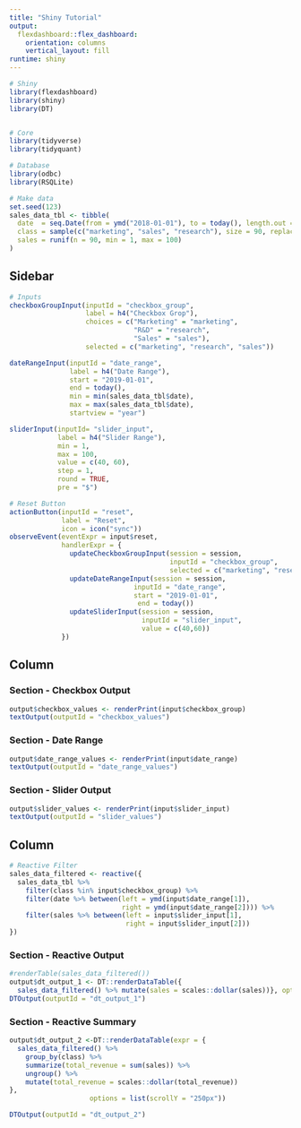```yaml
---
title: "Shiny Tutorial"
output: 
  flexdashboard::flex_dashboard:
    orientation: columns
    vertical_layout: fill
runtime: shiny
---
```


```r
# Shiny
library(flexdashboard)
library(shiny)
library(DT)


# Core
library(tidyverse)
library(tidyquant)

# Database
library(odbc)
library(RSQLite)
```

```r
# Make data
set.seed(123)
sales_data_tbl <- tibble(
  date  = seq.Date(from = ymd("2018-01-01"), to = today(), length.out = 90),
  class = sample(c("marketing", "sales", "research"), size = 90, replace = TRUE),
  sales = runif(n = 90, min = 1, max = 100)
)
```




Sidebar {.sidebar}
------------------------

```r
# Inputs
checkboxGroupInput(inputId = "checkbox_group", 
                   label = h4("Checkbox Grop"),
                   choices = c("Marketing" = "marketing", 
                               "R&D" = "research",
                               "Sales" = "sales"),
                   selected = c("marketing", "research", "sales"))

dateRangeInput(inputId = "date_range",
               label = h4("Date Range"),
               start = "2019-01-01",
               end = today(),
               min = min(sales_data_tbl$date),
               max = max(sales_data_tbl$date),
               startview = "year")

sliderInput(inputId= "slider_input", 
            label = h4("Slider Range"),
            min = 1,
            max = 100,
            value = c(40, 60),
            step = 1,
            round = TRUE,
            pre = "$")
```


```r
# Reset Button
actionButton(inputId = "reset",
             label = "Reset",
             icon = icon("sync"))
observeEvent(eventExpr = input$reset,
             handlerExpr = {
               updateCheckboxGroupInput(session = session, 
                                        inputId = "checkbox_group",
                                        selected = c("marketing", "research", "sales"))
               updateDateRangeInput(session = session,
                               inputId = "date_range",
                               start = "2019-01-01",
                                end = today())
               updateSliderInput(session = session,
                                 inputId = "slider_input",
                                 value = c(40,60))
             })
```



Column {data-width=500}
-----------------------

### Section - Checkbox Output

```r
output$checkbox_values <- renderPrint(input$checkbox_group)
textOutput(outputId = "checkbox_values")
```

### Section - Date Range

```r
output$date_range_values <- renderPrint(input$date_range)
textOutput(outputId = "date_range_values")
```

### Section - Slider Output

```r
output$slider_values <- renderPrint(input$slider_input)
textOutput(outputId = "slider_values")

```


Column {data-width=750}
-----------------------

```r
# Reactive Filter
sales_data_filtered <- reactive({
  sales_data_tbl %>%
    filter(class %in% input$checkbox_group) %>%
    filter(date %>% between(left = ymd(input$date_range[1]), 
                            right = ymd(input$date_range[2]))) %>%
    filter(sales %>% between(left = input$slider_input[1], 
                             right = input$slider_input[2]))
})

```


### Section - Reactive Output

```r
#renderTable(sales_data_filtered())
output$dt_output_1 <- DT::renderDataTable({
  sales_data_filtered() %>% mutate(sales = scales::dollar(sales))}, options = list(scrollY = "250px"))
DTOutput(outputId = "dt_output_1")
```


### Section - Reactive Summary

```r
output$dt_output_2 <-DT::renderDataTable(expr = {
  sales_data_filtered() %>%
    group_by(class) %>%
    summarize(total_revenue = sum(sales)) %>%
    ungroup() %>%
    mutate(total_revenue = scales::dollar(total_revenue))
}, 
                    options = list(scrollY = "250px"))

DTOutput(outputId = "dt_output_2")

```

